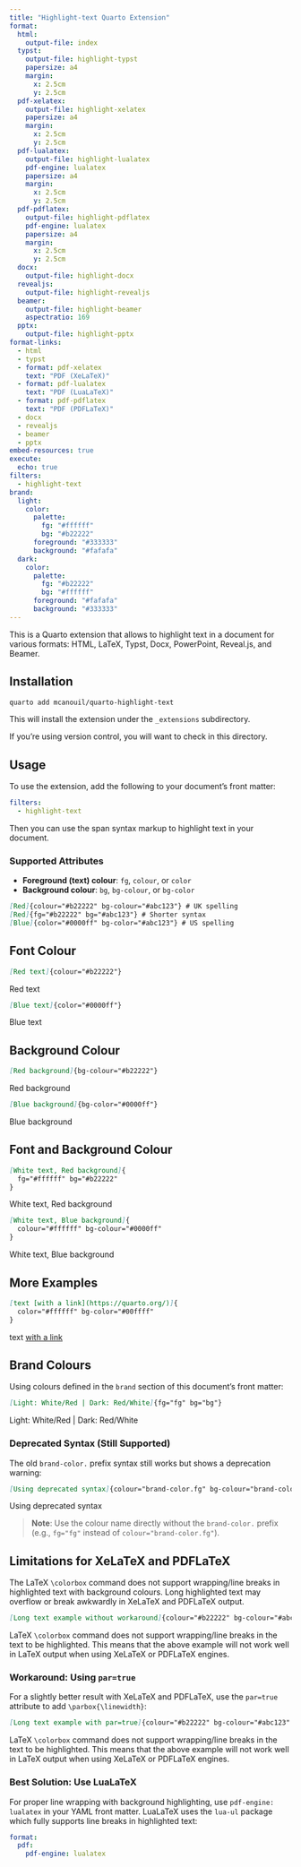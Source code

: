 ```yaml
---
title: "Highlight-text Quarto Extension"
format:
  html:
    output-file: index
  typst:
    output-file: highlight-typst
    papersize: a4
    margin:
      x: 2.5cm
      y: 2.5cm
  pdf-xelatex:
    output-file: highlight-xelatex
    papersize: a4
    margin:
      x: 2.5cm
      y: 2.5cm
  pdf-lualatex:
    output-file: highlight-lualatex
    pdf-engine: lualatex
    papersize: a4
    margin:
      x: 2.5cm
      y: 2.5cm
  pdf-pdflatex:
    output-file: highlight-pdflatex
    pdf-engine: lualatex
    papersize: a4
    margin:
      x: 2.5cm
      y: 2.5cm
  docx:
    output-file: highlight-docx
  revealjs:
    output-file: highlight-revealjs
  beamer:
    output-file: highlight-beamer
    aspectratio: 169
  pptx:
    output-file: highlight-pptx
format-links:
  - html
  - typst
  - format: pdf-xelatex
    text: "PDF (XeLaTeX)"
  - format: pdf-lualatex
    text: "PDF (LuaLaTeX)"
  - format: pdf-pdflatex
    text: "PDF (PDFLaTeX)"
  - docx
  - revealjs
  - beamer
  - pptx
embed-resources: true
execute:
  echo: true
filters:
  - highlight-text
brand:
  light:
    color:
      palette:
        fg: "#ffffff"
        bg: "#b22222"
      foreground: "#333333"
      background: "#fafafa"
  dark:
    color:
      palette:
        fg: "#b22222"
        bg: "#ffffff"
      foreground: "#fafafa"
      background: "#333333"
---
```


This is a Quarto extension that allows to highlight text in a document for various formats: HTML, LaTeX, Typst, Docx, PowerPoint, Reveal.js, and Beamer.

## Installation

```bash
quarto add mcanouil/quarto-highlight-text
```

This will install the extension under the `_extensions` subdirectory.

If you're using version control, you will want to check in this directory.

## Usage

To use the extension, add the following to your document's front matter:

```yaml
filters:
  - highlight-text
```

Then you can use the span syntax markup to highlight text in your document.

### Supported Attributes

- **Foreground (text) colour**: `fg`, `colour`, or `color`
- **Background colour**: `bg`, `bg-colour`, or `bg-color`

```markdown
[Red]{colour="#b22222" bg-colour="#abc123"} # UK spelling
[Red]{fg="#b22222" bg="#abc123"} # Shorter syntax
[Blue]{color="#0000ff" bg-color="#abc123"} # US spelling
```

## Font Colour

```markdown
[Red text]{colour="#b22222"}
```

[Red text]{colour="#b22222"}

```markdown
[Blue text]{color="#0000ff"}
```

[Blue text]{color="#0000ff"}

## Background Colour

```markdown
[Red background]{bg-colour="#b22222"}
```

[Red background]{bg-colour="#b22222"}

```markdown
[Blue background]{bg-color="#0000ff"}
```

[Blue background]{bg-color="#0000ff"}

## Font and Background Colour

```markdown
[White text, Red background]{
  fg="#ffffff" bg="#b22222"
}
```

[White text, Red background]{fg="#ffffff" bg="#b22222"}

```markdown
[White text, Blue background]{
  colour="#ffffff" bg-colour="#0000ff"
}
```

[White text, Blue background]{colour="#ffffff" bg-colour="#0000ff"}

## More Examples

```markdown
[text [with a link](https://quarto.org/)]{
  color="#ffffff" bg-color="#00ffff"
}
```

[text [with a link](https://quarto.org/)]{
  color="#ffffff" bg-color="#00ffff"
}

## Brand Colours

Using colours defined in the `brand` section of this document's front matter:

```markdown
[Light: White/Red | Dark: Red/White]{fg="fg" bg="bg"}
```

[Light: White/Red | Dark: Red/White]{fg="fg" bg="bg"}

### Deprecated Syntax (Still Supported)

The old `brand-color.` prefix syntax still works but shows a deprecation warning:

```markdown
[Using deprecated syntax]{colour="brand-color.fg" bg-colour="brand-color.bg"}
```

[Using deprecated syntax]{colour="brand-color.fg" bg-colour="brand-color.bg"}

> **Note**: Use the colour name directly without the `brand-color.` prefix (e.g., `fg="fg"` instead of `colour="brand-color.fg"`).

## Limitations for XeLaTeX and PDFLaTeX

The LaTeX `\colorbox` command does not support wrapping/line breaks in highlighted text with background colours.
Long highlighted text may overflow or break awkwardly in XeLaTeX and PDFLaTeX output.

```markdown
[Long text example without workaround]{colour="#b22222" bg-colour="#abc123"}
```

[
  LaTeX `\colorbox` command does not support wrapping/line breaks in the text to be highlighted.
This means that the above example will not work well in LaTeX output when using XeLaTeX or PDFLaTeX engines.
]{colour="#b22222" bg-colour="#abc123"}

### Workaround: Using `par=true`

For a slightly better result with XeLaTeX and PDFLaTeX, use the `par=true` attribute to add `\parbox{\linewidth}`:

```markdown
[Long text example with par=true]{colour="#b22222" bg-colour="#abc123" par=true}
```

[
  LaTeX `\colorbox` command does not support wrapping/line breaks in the text to be highlighted.
This means that the above example will not work well in LaTeX output when using XeLaTeX or PDFLaTeX engines.
]{colour="#b22222" bg-colour="#abc123" par=true}

### Best Solution: Use LuaLaTeX

For proper line wrapping with background highlighting, use `pdf-engine: lualatex` in your YAML front matter.
LuaLaTeX uses the `lua-ul` package which fully supports line breaks in highlighted text:

```yaml
format:
  pdf:
    pdf-engine: lualatex
```
